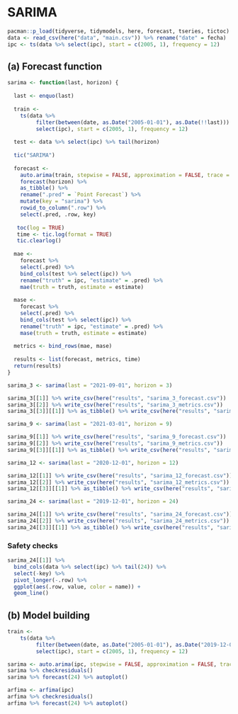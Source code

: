 # SARIMA

```r
pacman::p_load(tidyverse, tidymodels, here, forecast, tseries, tictoc)
data <- read_csv(here("data", "main.csv")) %>% rename("date" = fecha)
ipc <- ts(data %>% select(ipc), start = c(2005, 1), frequency = 12)
```

## (a) Forecast function

```r
sarima <- function(last, horizon) {
  
  last <- enquo(last)
  
  train <- 
    ts(data %>% 
         filter(between(date, as.Date("2005-01-01"), as.Date(!!last))) %>% 
         select(ipc), start = c(2005, 1), frequency = 12)
  
  test <- data %>% select(ipc) %>% tail(horizon)
  
  tic("SARIMA")
  
  forecast <- 
    auto.arima(train, stepwise = FALSE, approximation = FALSE, trace = TRUE) %>% 
    forecast(horizon) %>% 
    as_tibble() %>% 
    rename(".pred" = `Point Forecast`) %>% 
    mutate(key = "sarima") %>% 
    rowid_to_column(".row") %>% 
    select(.pred, .row, key)
  
   toc(log = TRUE)
   time <- tic.log(format = TRUE)
   tic.clearlog()
  
  mae <-
    forecast %>% 
    select(.pred) %>% 
    bind_cols(test %>% select(ipc)) %>% 
    rename("truth" = ipc, "estimate" = .pred) %>% 
    mae(truth = truth, estimate = estimate)
  
  mase <-
    forecast %>% 
    select(.pred) %>% 
    bind_cols(test %>% select(ipc)) %>% 
    rename("truth" = ipc, "estimate" = .pred) %>% 
    mase(truth = truth, estimate = estimate)
  
  metrics <- bind_rows(mae, mase)
  
  results <- list(forecast, metrics, time)
  return(results)
}
```

```r
sarima_3 <- sarima(last = "2021-09-01", horizon = 3)

sarima_3[[1]] %>% write_csv(here("results", "sarima_3_forecast.csv"))
sarima_3[[2]] %>% write_csv(here("results", "sarima_3_metrics.csv"))
sarima_3[[3]][[1]] %>% as_tibble() %>% write_csv(here("results", "sarima_3_time.csv"))
```

```r
sarima_9 <- sarima(last = "2021-03-01", horizon = 9)

sarima_9[[1]] %>% write_csv(here("results", "sarima_9_forecast.csv"))
sarima_9[[2]] %>% write_csv(here("results", "sarima_9_metrics.csv"))
sarima_9[[3]][[1]] %>% as_tibble() %>% write_csv(here("results", "sarima_9_time.csv"))
```

```r
sarima_12 <- sarima(last = "2020-12-01", horizon = 12)

sarima_12[[1]] %>% write_csv(here("results", "sarima_12_forecast.csv"))
sarima_12[[2]] %>% write_csv(here("results", "sarima_12_metrics.csv"))
sarima_12[[3]][[1]] %>% as_tibble() %>% write_csv(here("results", "sarima_12_time.csv"))
```

```r
sarima_24 <- sarima(last = "2019-12-01", horizon = 24)

sarima_24[[1]] %>% write_csv(here("results", "sarima_24_forecast.csv"))
sarima_24[[2]] %>% write_csv(here("results", "sarima_24_metrics.csv"))
sarima_24[[3]][[1]] %>% as_tibble() %>% write_csv(here("results", "sarima_24_time.csv"))
```

### Safety checks

```r
sarima_24[[1]] %>% 
  bind_cols(data %>% select(ipc) %>% tail(24)) %>% 
  select(-key) %>% 
  pivot_longer(-.row) %>% 
  ggplot(aes(.row, value, color = name)) +
  geom_line()
```

## (b) Model building

```r
train <- 
    ts(data %>% 
         filter(between(date, as.Date("2005-01-01"), as.Date("2019-12-02"))) %>% 
         select(ipc), start = c(2005, 1), frequency = 12)
```

```r
sarima <- auto.arima(ipc, stepwise = FALSE, approximation = FALSE, trace = TRUE)
sarima %>% checkresiduals()
sarima %>% forecast(24) %>% autoplot()
```

```r
arfima <- arfima(ipc)
arfima %>% checkresiduals()
arfima %>% forecast(24) %>% autoplot()
```
